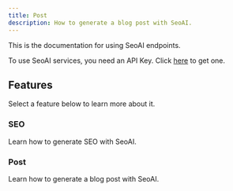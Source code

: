 ```yaml
---
title: Post
description: How to generate a blog post with SeoAI.
---
```


This is the documentation for using SeoAI endpoints.

<Callout>

To use SeoAI services, you need an API Key. Click [here](/dashboard/usage) to get one.

</Callout>

## Features

Select a feature below to learn more about it.

<div className="grid sm:grid-cols-2 gap-4 mt-6">

<Card href="/docs/generate/seo">

### SEO

Learn how to generate SEO with SeoAI.

</Card>

<Card href="/docs/generate/post">

### Post

Learn how to generate a blog post with SeoAI.

</Card>

</div>
